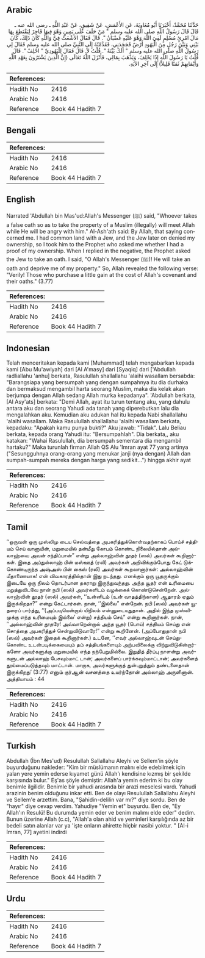 ## Arabic


<div dir="rtl" lang="ar" style={{fontSize:'larger',backgroundColor:'#f8f9fa',padding:20}}>
حَدَّثَنَا مُحَمَّدٌ، أَخْبَرَنَا أَبُو مُعَاوِيَةَ، عَنِ الأَعْمَشِ، عَنْ شَقِيقٍ، عَنْ عَبْدِ اللَّهِ ـ رضى الله عنه ـ قَالَ قَالَ رَسُولُ اللَّهِ صلى الله عليه وسلم ‏"‏ مَنْ حَلَفَ عَلَى يَمِينٍ وَهْوَ فِيهَا فَاجِرٌ لِيَقْتَطِعَ بِهَا مَالَ امْرِئٍ مُسْلِمٍ لَقِيَ اللَّهَ وَهْوَ عَلَيْهِ غَضْبَانُ ‏"‏‏.‏ قَالَ فَقَالَ الأَشْعَثُ فِيَّ وَاللَّهِ كَانَ ذَلِكَ، كَانَ بَيْنِي وَبَيْنَ رَجُلٍ مِنَ الْيَهُودِ أَرْضٌ فَجَحَدَنِي، فَقَدَّمْتُهُ إِلَى النَّبِيِّ صلى الله عليه وسلم فَقَالَ لِي رَسُولُ اللَّهِ صلى الله عليه وسلم ‏"‏ أَلَكَ بَيِّنَةٌ ‏"‏‏.‏ قُلْتُ لاَ‏.‏ قَالَ فَقَالَ لِلْيَهُودِيِّ ‏"‏ احْلِفْ ‏"‏‏.‏ قَالَ قُلْتُ يَا رَسُولَ اللَّهِ إِذًا يَحْلِفَ، وَيَذْهَبَ بِمَالِي، فَأَنْزَلَ اللَّهُ تَعَالَى ‏(‏إِنَّ الَّذِينَ يَشْتَرُونَ بِعَهْدِ اللَّهِ وَأَيْمَانِهِمْ ثَمَنًا قَلِيلاً‏)‏ إِلَى آخِرِ الآيَةِ‏.‏
</div>
<div style={{backgroundColor:'#f8f9fa',padding:20, marginBottom: 10}}><table> <thead> <tr> <th>References:</th> <th></th> </tr> </thead> <tbody><tr><td>Hadith No</td><td>2416</td></tr><tr><td>Arabic No</td><td>2416</td></tr><tr><td>Reference</td><td>Book 44 Hadith 7</td></tr></tbody></table></div>

## Bengali


<div dir="ltr" lang="bn" style={{fontSize:'larger',backgroundColor:'#f8f9fa',padding:20}}>

</div>
<div style={{backgroundColor:'#f8f9fa',padding:20, marginBottom: 10}}><table> <thead> <tr> <th>References:</th> <th></th> </tr> </thead> <tbody><tr><td>Hadith No</td><td>2416</td></tr><tr><td>Arabic No</td><td>2416</td></tr><tr><td>Reference</td><td>Book 44 Hadith 7</td></tr></tbody></table></div>

## English


<div dir="ltr" lang="en" style={{fontSize:'larger',backgroundColor:'#f8f9fa',padding:20}}>
Narrated 'Abdullah bin Mas'ud:Allah's Messenger (ﷺ) said, "Whoever takes a false oath so as to take the property of a Muslim (illegally) will meet Allah while He will be angry with him." Al-Ash'ath said: By Allah, that saying concerned me. I had common land with a Jew, and the Jew later on denied my ownership, so I took him to the Prophet who asked me whether I had a proof of my ownership. When I replied in the negative, the Prophet asked the Jew to take an oath. I said, "O Allah's Messenger (ﷺ)! He will take an oath and deprive me of my property." So, Allah revealed the following verse: "Verily! Those who purchase a little gain at the cost of Allah's covenant and their oaths." (3.77)
</div>
<div style={{backgroundColor:'#f8f9fa',padding:20, marginBottom: 10}}><table> <thead> <tr> <th>References:</th> <th></th> </tr> </thead> <tbody><tr><td>Hadith No</td><td>2416</td></tr><tr><td>Arabic No</td><td>2416</td></tr><tr><td>Reference</td><td>Book 44 Hadith 7</td></tr></tbody></table></div>

## Indonesian


<div dir="ltr" lang="id" style={{fontSize:'larger',backgroundColor:'#f8f9fa',padding:20}}>
Telah menceritakan kepada kami [Muhammad] telah mengabarkan kepada kami [Abu Mu'awiyah] dari [Al A'masy] dari [Syaqiq] dari ['Abdullah radliallahu 'anhu] berkata, Rasulullah shallallahu 'alaihi wasallam bersabda: "Barangsiapa yang bersumpah yang dengan sumpahnya itu dia durhaka dan bermaksud mengambil harta seorang Muslim, maka dia kelak akan berjumpa dengan Allah sedang Allah murka kepadanya". 'Abdullah berkata, [Al Asy'ats] berkata: "Demi Allah, ayat itu turun tentang aku, yang dahulu antara aku dan seorang Yahudi ada tanah yang diperebutkan lalu dia mengalahkan aku. Kemudian aku adukan hal itu kepada Nabi shallallahu 'alaihi wasallam. Maka Rasulullah shallallahu 'alaihi wasallam berkata, kepadaku: "Apakah kamu punya bukti?" Aku jawab: "Tidak". Lalu Beliau berkata, kepada orang Yahudi itu: "Bersumpahlah". Dia berkata,, aku katakan: "Wahai Rasulullah, dia bersumpah sementara dia mengambil hartaku?" Maka turunlah firman Allah QS Alu 'Imran ayat 77 yang artinya ("Sesungguhnya orang-orang yang menukar janji (nya dengan) Allah dan sumpah-sumpah mereka dengan harga yang sedikit…") hingga akhir ayat
</div>
<div style={{backgroundColor:'#f8f9fa',padding:20, marginBottom: 10}}><table> <thead> <tr> <th>References:</th> <th></th> </tr> </thead> <tbody><tr><td>Hadith No</td><td>2416</td></tr><tr><td>Arabic No</td><td>2416</td></tr><tr><td>Reference</td><td>Book 44 Hadith 7</td></tr></tbody></table></div>

## Tamil


<div dir="ltr" lang="ta" style={{fontSize:'larger',backgroundColor:'#f8f9fa',padding:20}}>
‘‘ஒருவன் ஒரு முஸ்லிமு டைய செல்வத்தை அபகரித்துக்கொள்வதற்காகப் பொய்ச் சத்தியம் செய் வானாயின், மறுமையில் தன்மீது கோபம் கொண்ட நிலையில்தான் அல்லாஹ்வை அவன் சந்திப்பான்” என்று அல்லாஹ்வின் தூதர் (ஸல்) அவர்கள் கூறினார்கள். இதை அப்துல்லாஹ் பின் மஸ்ஊத் (ரலி) அவர்கள் அறிவிக்கும்போது கேட் டுக்கொண்டிருந்த அஷ்அஸ் பின் கைஸ் (ரலி) அவர்கள் கூறலானார்கள்: அல்லாஹ்வின் மீதாணையாக! என் விவகாரத்தில்தான் இது நடந்தது. எனக்கும் ஒரு யூதருக்கும் இடையே ஒரு நிலம் தொடர்பான தகராறு இருந்துவந்தது. அந்த யூதர் என் உரிமையை மறுத்துவிடவே நான் நபி (ஸல்) அவர்களிடம் வழக்கைக் கொண்டுசென்றேன். அல்லாஹ்வின் தூதர் (ஸல்) அவர்கள், ‘‘உன்னிடம் (உன் வாதத்திற்கான) ஆதாரம் ஏதும் இருக்கிறதா?” என்று கேட்டார்கள். நான், ‘‘இல்லை” என்றேன். நபி (ஸல்) அவர்கள் யூதரைப் பார்த்து, ‘‘(அப்படியென்றால் யிநிலம் என்னுடையதுதான். அதில் இந்த முஸ்லிமுக்கு எந்த உரிமையும் இல்லை’ என்று) சத்தியம் செய்” என்று கூறினார்கள். நான், ‘‘அல்லாஹ்வின் தூதரே! அவ்வாறென்றால் அந்த யூதர் (பொய்) சத்தியம் செய்து என் சொத்தை அபகரித்துச் சென்றுவிடுவாரே!” என்று கூறினேன். (அப்போதுதான் நபி (ஸல்) அவர்கள் இதைக் கூறினார்கள்.) உடனே, ‘‘எவர் அல்லாஹ்வுடன் செய்துகொண்ட உடன்படிக்கையையும் தம் சத்தியங்களையும் அற்பவிலைக்கு விற்றுவிடுகின்றார்களோ அவர்களுக்கு மறுமையில் எந்த நற்பேறுமில்லை. இறுதித் தீர்ப்பு நாளன்று அவர்களுடன் அல்லாஹ் பேசவும்மாட் டான்; அவர்களைப் பார்க்கவும்மாட்டான்; அவர்களைத் தூய்மைப்படுத்தவும் மாட்டான். மாறாக, அவர்களுக்குத் துன்புறுத்தும் தண்டனைதான் இருக்கிறது’ (3:77) எனும் குர்ஆன் வசனத்தை உயர்ந்தோன் அல்லாஹ் அருளினான். அத்தியாயம் : 44
</div>
<div style={{backgroundColor:'#f8f9fa',padding:20, marginBottom: 10}}><table> <thead> <tr> <th>References:</th> <th></th> </tr> </thead> <tbody><tr><td>Hadith No</td><td>2416</td></tr><tr><td>Arabic No</td><td>2416</td></tr><tr><td>Reference</td><td>Book 44 Hadith 7</td></tr></tbody></table></div>

## Turkish


<div dir="ltr" lang="tr" style={{fontSize:'larger',backgroundColor:'#f8f9fa',padding:20}}>
Abdullah (İbn Mes'ud) Resulullah Sallallahu Aleyhi ve Sellem'in şöyle buyurduğunu nakleder: "Kim bir müslümanın malını elde edebilmek için yalan yere yemin ederse kıyamet günü Allah'ı kendisine kızmış bir şekilde karşısında bulur." Eş'as şöyle demiştir: Allah'a yemin ederim ki bu olay benimle ilgilidir. Benimle bir yahudi arasında bir arazi meselesi vardı. Yahudi arazinin benim olduğunu inkar etti. Ben de olayı Resulullah Sallallahu Aleyhi ve Sellem'e arzettim. Bana, "Şahidin-delilin var mı?" diye sordu. Ben de "hayır" diye cevap verdim. Yahudiye "Yemin et" buyurdu. Ben de, "Ey Allah'ın Resulü! Bu durumda yemin eder ve benim malımı elde eder" dedim. Bunun üzerine Allah (c.c), "Allah'a olan ahid ve yeminleri karşılığında az bir bedeli satın alanlar var ya 'işte onların ahirette hiçbir nasibi yoktur. " [Al-i İmran, 77] ayetini indirdi
</div>
<div style={{backgroundColor:'#f8f9fa',padding:20, marginBottom: 10}}><table> <thead> <tr> <th>References:</th> <th></th> </tr> </thead> <tbody><tr><td>Hadith No</td><td>2416</td></tr><tr><td>Arabic No</td><td>2416</td></tr><tr><td>Reference</td><td>Book 44 Hadith 7</td></tr></tbody></table></div>

## Urdu


<div dir="rtl" lang="ur" style={{fontSize:'larger',backgroundColor:'#f8f9fa',padding:20}}>

</div>
<div style={{backgroundColor:'#f8f9fa',padding:20, marginBottom: 10}}><table> <thead> <tr> <th>References:</th> <th></th> </tr> </thead> <tbody><tr><td>Hadith No</td><td>2416</td></tr><tr><td>Arabic No</td><td>2416</td></tr><tr><td>Reference</td><td>Book 44 Hadith 7</td></tr></tbody></table></div>